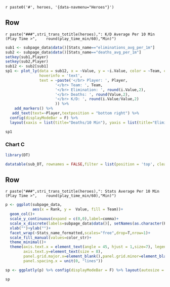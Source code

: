 `r paste0('#', heroes, '{data-navmenu="Heroes"}')`

Row {data-height=550}
-----------------------------------------------------------------------

`r paste("###",stri_trans_totitle(heroes),": K/D Average Per 10 Min (Play Time >",    round(play_time_min/60),"Min)")`


```r
sub1 <- subpage_data$data()[Stats_name=="eliminations_avg_per_1m"]
sub2 <- subpage_data$data()[Stats_name=="deaths_avg_per_1m"]
setkey(sub1,Player)
setkey(sub2,Player)
sub12 <- sub2[sub1]
sp1 <- plot_ly(data = sub12, x = ~Value, y = ~i.Value, color = ~Team, colors=color_str,
               hoverinfo = 'text',
               text = ~paste('</br> Player: ', Player,
                      '</br> Team: ', Team,
                      '</br> Elimination: ', round(i.Value,2),
                      '</br> Deaths: ', round(Value,2),
                      '</br> K/D: ', round(i.Value/Value,2)
                      )) %>% 
    add_markers() %>%
   add_text(text=~Player,textposition = "bottom right") %>%
  config(displayModeBar = F) %>%
  layout(xaxis = list(title="Deaths/10 Min"), yaxis = list(title="Eliminations/10 Min"),showlegend = FALSE)

sp1

```

### Chart C

```r
library(DT)

datatable(sub_DT, rownames = FALSE,filter = list(position = 'top', clear = TRUE, plain = FALSE))
```

Row {data-height=450}
-----------------------------------------------------------------------

`r paste("###",stri_trans_totitle(heroes),": Stats Average Per 10 Min (Play Time >",    round(play_time_min/60),"Min)")`

```r
p <- ggplot(subpage_data,
            aes(x = Rank, y =  Value, fill = Team))+
  geom_col()+
  scale_y_continuous(expand = c(0,0),label=comma)+
  scale_x_discrete(labels=subpage_data$data()[, setNames(as.character(Player), Rank)])+
  xlab("")+ylab("")+
  facet_wrap(~Stats_name_formatted,scales="free",drop=T,nrow=1)+
  scale_fill_manual(values=color_str)+
  theme_minimal()+
  theme(axis.text.x = element_text(angle = 45, hjust = 1,size=7), legend.title = element_blank(),
        axis.text.y=element_text(size = 8),
        panel.grid.major.x=element_blank(),panel.grid.minor=element_blank(),
        panel.spacing.x = unit(0, "lines"))

sp <- ggplotly(p) %>% config(displayModeBar = F) %>% layout(autosize = T)

sp
```

